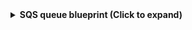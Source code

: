 <details>
<summary><b>SQS queue blueprint (Click to expand)</b></summary>

```json showLineNumbers
{
  "identifier": "sqsQueue",
  "title": "SQS Queue",
  "icon": "AWS",
  "description": "This blueprint represents an AWS SQS queue in our software catalog",
  "schema": {
    "properties": {
      "queueName": {
        "type": "string",
        "title": "Queue Name"
      },
      "queueUrl": {
        "type": "string",
        "title": "Queue URL",
        "format": "url"
      },
      "queueArn": {
        "type": "string",
        "title": "Queue ARN"
      },
      "fifoQueue": {
        "type": "boolean",
        "title": "FIFO Queue"
      },
      "visibilityTimeout": {
        "type": "number",
        "title": "Visibility Timeout (seconds)"
      }
    },
    "required": []
  },
  "mirrorProperties": {},
  "calculationProperties": {},
  "aggregationProperties": {},
  "relations": {
    "awsAccount": {
      "title": "AWS Account",
      "target": "awsAccount",
      "required": true,
      "many": false
    }
  }
}
```

</details>
